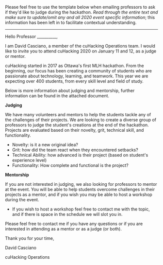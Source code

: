 Please feel free to use the template below when emailing professors to ask if they'd like to judge during the hackathon. _Read through the entire text and make sure to update/omit any and all 2020 event specific information_; this information has been left in to facilitate contextual understanding.  

***

Hello Professor __________, 

I am David Casciano, a member of the cuHacking Operations team. I would like to invite you to attend cuHacking 2020 on January 11 and 12, as a judge or mentor.

cuHacking started in 2017 as Ottawa's first MLH hackathon. From the beginning, our focus has been creating a community of students who are passionate about technology, learning, and teamwork. This year we are expecting over 400 students, from every skill level and field of study. 

Below is more information about judging and mentorship, further information can be found in the attached document. 

**Judging**

We have many volunteers and mentors to help the students tackle any of the challenges of their projects. We are looking to create a diverse group of professors to judge the student's creations at the end of the hackathon. Projects are evaluated based on their novelty, grit, technical skill, and functionality.
* Novelty: is it a new original idea?
* Grit: how did the team react when they encountered setbacks?
* Technical Ability: how advanced is their project (based on student's experience level)
* Functionality: How complete and functional is the project?

**Mentorship**

If you are not interested in judging, we also looking for professors to mentor at the event. You will be able to help students overcome challenges in their projects as a mentor, and if you wish you may be able to host a workshop during the event.
* If you wish to host a workshop feel free to contact me with the topic, and if there is space in the schedule we will slot you in.

Please feel free to contact me if you have any questions or if you are interested in attending as a mentor or as a judge (or both).

Thank you for your time,

David Casciano 

cuHacking Operations